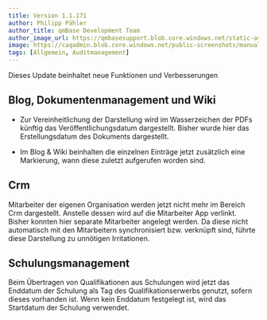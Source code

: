 ---
title: Version 1.1.171
author: Philipp Pähler
author_title: qmBase Development Team
author_image_url: https://qmbasesupport.blob.core.windows.net/static-assets/img/persons/paehler_round.png
image: https://caqadmin.blob.core.windows.net/public-screenshots/manual-screenshots/Screenshot%202022-03-30%20175213_OrgChartWithoutName.png
tags: [Allgemein, Auditmanagement]
---

Dieses Update beinhaltet neue Funktionen und Verbesserungen

<!--truncate-->

## Blog, Dokumentenmanagement und Wiki

- Zur Vereinheitlichung der Darstellung wird im Wasserzeichen der PDFs künftig das Veröffentlichungsdatum dargestellt.
  Bisher wurde hier das Erstellungsdatum des Dokuments dargestellt.

- Im Blog & Wiki beinhalten die einzelnen Einträge jetzt zusätzlich eine Markierung, wann diese zuletzt aufgerufen worden sind.

## Crm

Mitarbeiter der eigenen Organisation werden jetzt nicht mehr im Bereich Crm dargestellt. Anstelle dessen wird auf die Mitarbeiter App verlinkt.
Bisher konnten hier separate Mitarbeiter angelegt werden. Da diese nicht automatisch mit den Mitarbeitern synchronisiert bzw. verknüpft sind, führte diese Darstellung zu unnötigen Irritationen.

## Schulungsmanagement

Beim Übertragen von Qualifikationen aus Schulungen wird jetzt das Enddatum der Schulung als Tag des Qualifikationserwerbs genutzt, sofern dieses vorhanden ist.
Wenn kein Enddatum festgelegt ist, wird das Startdatum der Schulung verwendet.

